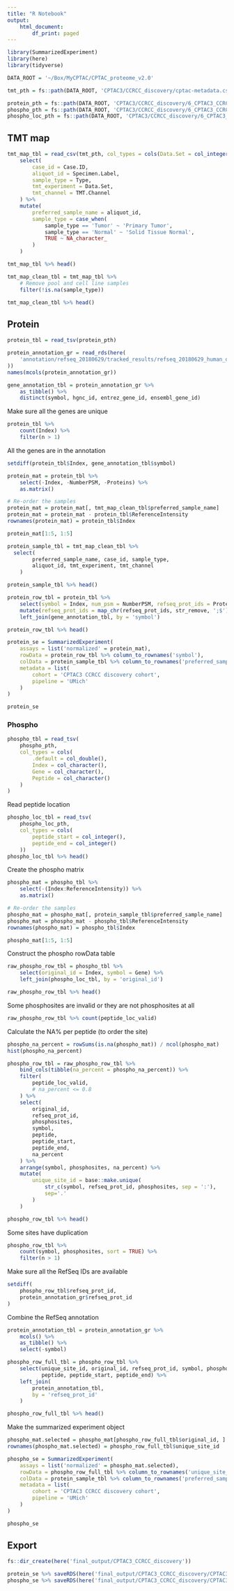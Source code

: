 ```yaml
---
title: "R Notebook"
output:
    html_document:
        df_print: paged
---
```


```r
library(SummarizedExperiment)
library(here)
library(tidyverse)
```

```r
DATA_ROOT = '~/Box/MyCPTAC/CPTAC_proteome_v2.0'
```

```r
tmt_pth = fs::path(DATA_ROOT, 'CPTAC3/CCRCC_discovery/cptac-metadata.csv')

protein_pth = fs::path(DATA_ROOT, 'CPTAC3/CCRCC_discovery/6_CPTAC3_CCRCC_Whole_abundance_gene_protNorm=2_CB.tsv.gz')
phospho_pth = fs::path(DATA_ROOT, 'CPTAC3/CCRCC_discovery/6_CPTAC3_CCRCC_Phospho_abundance_phosphosite_protNorm=2_CB.tsv.gz')
phospho_loc_pth = fs::path(DATA_ROOT, 'CPTAC3/CCRCC_discovery/6_CPTAC3_CCRCC_Phospho_abundance_phosphosite_protNorm=2_CB.tsv.peptide_location.tsv.gz')
```


## TMT map
```r
tmt_map_tbl = read_csv(tmt_pth, col_types = cols(Data.Set = col_integer())) %>%
    select(
        case_id = Case.ID,
        aliquot_id = Specimen.Label,
        sample_type = Type, 
        tmt_experiment = Data.Set,
        tmt_channel = TMT.Channel
    ) %>%
    mutate(
        preferred_sample_name = aliquot_id,
        sample_type = case_when(
            sample_type == 'Tumor' ~ 'Primary Tumor',
            sample_type == 'Normal' ~ 'Solid Tissue Normal',
            TRUE ~ NA_character_
        )
    )

tmt_map_tbl %>% head()
```
```r
tmt_map_clean_tbl = tmt_map_tbl %>%
    # Remove pool and cell line samples
    filter(!is.na(sample_type))

tmt_map_clean_tbl %>% head()
```


## Protein
```r
protein_tbl = read_tsv(protein_pth)
```

```r
protein_annotation_gr = read_rds(here(
    'annotation/refseq_20180629/tracked_results/refseq_20180629_human_only_unique_loci_GRanges.rds'
))
names(mcols(protein_annotation_gr))
```

```r
gene_annotation_tbl = protein_annotation_gr %>%
    as_tibble() %>%
    distinct(symbol, hgnc_id, entrez_gene_id, ensembl_gene_id)
```


Make sure all the genes are unique
```r
protein_tbl %>%
    count(Index) %>%
    filter(n > 1)
```

All the genes are in the annotation
```r
setdiff(protein_tbl$Index, gene_annotation_tbl$symbol)
```

```r
protein_mat = protein_tbl %>% 
    select(-Index, -NumberPSM, -Proteins) %>%
    as.matrix()

# Re-order the samples
protein_mat = protein_mat[, tmt_map_clean_tbl$preferred_sample_name]
protein_mat = protein_mat - protein_tbl$ReferenceIntensity
rownames(protein_mat) = protein_tbl$Index

protein_mat[1:5, 1:5]
```

```r
protein_sample_tbl = tmt_map_clean_tbl %>% 
  select(
        preferred_sample_name, case_id, sample_type,
        aliquot_id, tmt_experiment, tmt_channel
    )

protein_sample_tbl %>% head()
```

```r
protein_row_tbl = protein_tbl %>%
    select(symbol = Index, num_psm = NumberPSM, refseq_prot_ids = Proteins) %>%
    mutate(refseq_prot_ids = map_chr(refseq_prot_ids, str_remove, ';$')) %>%
    left_join(gene_annotation_tbl, by = 'symbol')

protein_row_tbl %>% head()
```

```r
protein_se = SummarizedExperiment(
    assays = list('normalized' = protein_mat),
    rowData = protein_row_tbl %>% column_to_rownames('symbol'),
    colData = protein_sample_tbl %>% column_to_rownames('preferred_sample_name'),
    metadata = list(
        cohort = 'CPTAC3 CCRCC discovery cohort',
        pipeline = 'UMich'
    )
)

protein_se
```



### Phospho
```r
phospho_tbl = read_tsv(
    phospho_pth, 
    col_types = cols(
        .default = col_double(),
        Index = col_character(),
        Gene = col_character(),
        Peptide = col_character()
    )
)
```

Read peptide location
```r
phospho_loc_tbl = read_tsv(
    phospho_loc_pth,
    col_types = cols(
        peptide_start = col_integer(), 
        peptide_end = col_integer()
    ))
phospho_loc_tbl %>% head()
```

Create the phospho matrix
```r
phospho_mat = phospho_tbl %>%
    select(-(Index:ReferenceIntensity)) %>%
    as.matrix()

# Re-order the samples
phospho_mat = phospho_mat[, protein_sample_tbl$preferred_sample_name]
phospho_mat = phospho_mat - phospho_tbl$ReferenceIntensity
rownames(phospho_mat) = phospho_tbl$Index

phospho_mat[1:5, 1:5]
```

Construct the phospho rowData table
```r
raw_phospho_row_tbl = phospho_tbl %>%
    select(original_id = Index, symbol = Gene) %>% 
    left_join(phospho_loc_tbl, by = 'original_id')

raw_phospho_row_tbl %>% head()
```
Some phosphosites are invalid or they are not phosphosites at all
```r
raw_phospho_row_tbl %>% count(peptide_loc_valid)
```


Calculate the NA% per peptide (to order the site)
```r
phospho_na_percent = rowSums(is.na(phospho_mat)) / ncol(phospho_mat)
hist(phospho_na_percent)
```

```r
phospho_row_tbl = raw_phospho_row_tbl %>%
    bind_cols(tibble(na_percent = phospho_na_percent)) %>%
    filter(
        peptide_loc_valid,
        # na_percent <= 0.8
    ) %>%
    select(
        original_id, 
        refseq_prot_id,
        phosphosites,
        symbol,
        peptide,
        peptide_start,
        peptide_end,
        na_percent
    ) %>%
    arrange(symbol, phosphosites, na_percent) %>%
    mutate(
        unique_site_id = base::make.unique(
            str_c(symbol, refseq_prot_id, phosphosites, sep = ':'), 
            sep='.'
        )
    )

phospho_row_tbl %>% head()
```

Some sites have duplication
```r
phospho_row_tbl %>% 
    count(symbol, phosphosites, sort = TRUE) %>% 
    filter(n > 1)
```

Make sure all the RefSeq IDs are available
```r
setdiff(
    phospho_row_tbl$refseq_prot_id,
    protein_annotation_gr$refseq_prot_id
)
```

Combine the RefSeq annotation
```r
protein_annotation_tbl = protein_annotation_gr %>%
    mcols() %>%
    as_tibble() %>%
    select(-symbol)
```

```r
phospho_row_full_tbl = phospho_row_tbl %>% 
    select(unique_site_id, original_id, refseq_prot_id, symbol, phosphosites, 
           peptide, peptide_start, peptide_end) %>%
    left_join(
        protein_annotation_tbl,
        by = 'refseq_prot_id'
    )

phospho_row_full_tbl %>% head()
```

Make the summarized experiment object
```r
phospho_mat.selected = phospho_mat[phospho_row_full_tbl$original_id, ]
rownames(phospho_mat.selected) = phospho_row_full_tbl$unique_site_id

phospho_se = SummarizedExperiment(
    assays = list('normalized' = phospho_mat.selected),
    rowData = phospho_row_full_tbl %>% column_to_rownames('unique_site_id'),
    colData = protein_sample_tbl %>% column_to_rownames('preferred_sample_name'),
    metadata = list(
        cohort = 'CPTAC3 CCRCC discovery cohort',
        pipeline = 'UMich'
    )
)

phospho_se
```



## Export
```r
fs::dir_create(here('final_output/CPTAC3_CCRCC_discovery'))

protein_se %>% saveRDS(here('final_output/CPTAC3_CCRCC_discovery/CPTAC3_CCRCC_discovery_umich_proteome.v2.0.rds'))
phospho_se %>% saveRDS(here('final_output/CPTAC3_CCRCC_discovery/CPTAC3_CCRCC_discovery_umich_phosphoproteome.v2.0.rds'))
```
